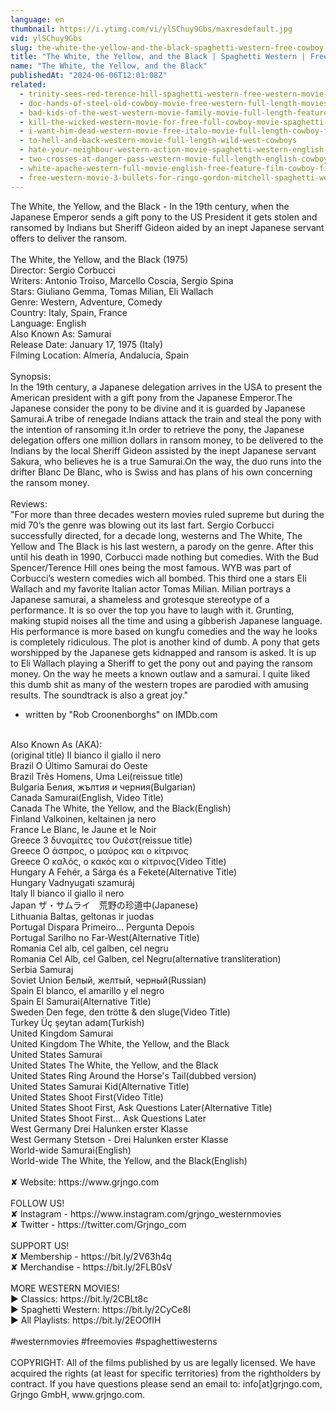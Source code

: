 ```yaml
---
language: en
thumbnail: https://i.ytimg.com/vi/ylSChuy9Gbs/maxresdefault.jpg
vid: ylSChuy9Gbs
slug: the-white-the-yellow-and-the-black-spaghetti-western-free-cowboy-film
title: "The White, the Yellow, and the Black | Spaghetti Western | Free Cowboy Film"
name: "The White, the Yellow, and the Black"
publishedAt: "2024-06-06T12:01:08Z"
related:
  - trinity-sees-red-terence-hill-spaghetti-western-free-western-movie-cowboys-full-films
  - doc-hands-of-steel-old-cowboy-movie-free-western-full-length-movies-free-youtube-movie
  - bad-kids-of-the-west-western-movie-family-movie-full-length-feature-film-old-cowboy-film
  - kill-the-wicked-western-movie-for-free-full-cowboy-movie-spaghetti-western-english
  - i-want-him-dead-western-movie-free-italo-movie-full-length-cowboy-film
  - to-hell-and-back-western-movie-full-length-wild-west-cowboys
  - hate-your-neighbour-western-action-movie-spaghetti-western-english-cowboy-film
  - two-crosses-at-danger-pass-western-movie-full-length-english-cowboy-film
  - white-apache-western-full-movie-english-free-feature-film-cowboy-film
  - free-western-movie-3-bullets-for-ringo-gordon-mitchell-spaghetti-western-full-youtube-movie
---
```


The White, the Yellow, and the Black - In the 19th century, when the Japanese Emperor sends a gift pony to the US President it gets stolen and ransomed by Indians but Sheriff Gideon aided by an inept Japanese servant offers to deliver the ransom.<br />
<br />
The White, the Yellow, and the Black (1975)<br />
Director: Sergio Corbucci<br />
Writers: Antonio Troiso, Marcello Coscia, Sergio Spina<br />
Stars: Giuliano Gemma, Tomas Milian, Eli Wallach<br />
Genre: Western, Adventure, Comedy<br />
Country: Italy, Spain, France<br />
Language: English<br />
Also Known As: Samurai<br />
Release Date: January 17, 1975 (Italy)<br />
Filming Location: Almería, Andalucía, Spain<br />
<br />
Synopsis:<br />
In the 19th century, a Japanese delegation arrives in the USA to present the American president with a gift pony from the Japanese Emperor.The Japanese consider the pony to be divine and it is guarded by Japanese Samurai.A tribe of renegade Indians attack the train and steal the pony with the intention of ransoming it.In order to retrieve the pony, the Japanese delegation offers one million dollars in ransom money, to be delivered to the Indians by the local Sheriff Gideon assisted by the inept Japanese servant Sakura, who believes he is a true Samurai.On the way, the duo runs into the drifter Blanc De Blanc, who is Swiss and has plans of his own concerning the ransom money.<br />
<br />
Reviews:<br />
"For more than three decades western movies ruled supreme but during the mid 70’s the genre was blowing out its last fart. Sergio Corbucci successfully directed, for a decade long, westerns and The White, The Yellow and The Black is his last western, a parody on the genre. After this until his death in 1990, Corbucci made nothing but comedies. With the Bud Spencer/Terence Hill ones being the most famous. WYB was part of Corbucci’s western comedies wich all bombed. This third one a stars Eli Wallach and my favorite Italian actor Tomas Milian. Milian portrays a Japanese samurai, a shameless and grotesque stereotype of a performance. It is so over the top you have to laugh with it. Grunting, making stupid noises all the time and using a gibberish Japanese language. His performance is more based on kungfu comedies and the way he looks is completely ridiculous. The plot is another kind of dumb. A pony that gets worshipped by the Japanese gets kidnapped and ransom is asked. It is up to Eli Wallach playing a Sheriff to get the pony out and paying the ransom money. On the way he meets a known outlaw and a samurai. I quite liked this dumb shit as many of the western tropes are parodied with amusing results. The soundtrack is also a great joy."<br />
- written by "Rob Croonenborghs" on IMDb.com<br />
<br />
Also Known As (AKA):<br />
(original title) Il bianco il giallo il nero<br />
Brazil O Último Samurai do Oeste<br />
Brazil Três Homens, Uma Lei(reissue title)<br />
Bulgaria Белия, жълтия и черния(Bulgarian)<br />
Canada Samurai(English, Video Title)<br />
Canada The White, the Yellow, and the Black(English)<br />
Finland Valkoinen, keltainen ja nero<br />
France Le Blanc, le Jaune et le Noir<br />
Greece 3 δυναμίτες του Ουέστ(reissue title)<br />
Greece Ο άσπρος, ο μαύρος και ο κίτρινος<br />
Greece Ο καλός, ο κακός και ο κίτρινος(Video Title)<br />
Hungary A Fehér, a Sárga és a Fekete(Alternative Title)<br />
Hungary Vadnyugati szamuráj<br />
Italy Il bianco il giallo il nero<br />
Japan ザ・サムライ　荒野の珍道中(Japanese)<br />
Lithuania Baltas, geltonas ir juodas<br />
Portugal Dispara Primeiro... Pergunta Depois<br />
Portugal Sarilho no Far-West(Alternative Title)<br />
Romania Cel alb, cel galben, cel negru<br />
Romania Cel Alb, cel Galben, cel Negru(alternative transliteration)<br />
Serbia Samuraj<br />
Soviet Union Белый, желтый, черный(Russian)<br />
Spain El blanco, el amarillo y el negro<br />
Spain El Samurai(Alternative Title)<br />
Sweden Den fege, den trötte & den sluge(Video Title)<br />
Turkey Üç şeytan adam(Turkish)<br />
United Kingdom Samurai<br />
United Kingdom The White, the Yellow, and the Black<br />
United States Samurai<br />
United States The White, the Yellow, and the Black<br />
United States Ring Around the Horse's Tail(dubbed version)<br />
United States Samurai Kid(Alternative Title)<br />
United States Shoot First(Video Title)<br />
United States Shoot First, Ask Questions Later(Alternative Title)<br />
United States Shoot First... Ask Questions Later<br />
West Germany Drei Halunken erster Klasse<br />
West Germany Stetson - Drei Halunken erster Klasse<br />
World-wide Samurai(English)<br />
World-wide The White, the Yellow, and the Black(English)<br />
<br />
✘ Website: https://www.grjngo.com<br />
<br />
FOLLOW US!<br />
✘ Instagram - https://www.instagram.com/grjngo_westernmovies<br />
✘ Twitter - https://twitter.com/Grjngo_com<br />
<br />
SUPPORT US!<br />
✘ Membership - https://bit.ly/2V63h4q<br />
✘ Merchandise - https://bit.ly/2FLB0sV<br />
<br />
MORE WESTERN MOVIES! <br />
► Classics: https://bit.ly/2CBLt8c <br />
► Spaghetti Western: https://bit.ly/2CyCe8I <br />
► All Playlists: https://bit.ly/2EOOfIH <br />
<br />
#westernmovies #freemovies #spaghettiwesterns<br />
<br />
COPYRIGHT: All of the films published by us are legally licensed. We have acquired the rights (at least for specific territories) from the rightholders by contract. If you have questions please send an email to: info[at]grjngo.com, Grjngo GmbH, www.grjngo.com.